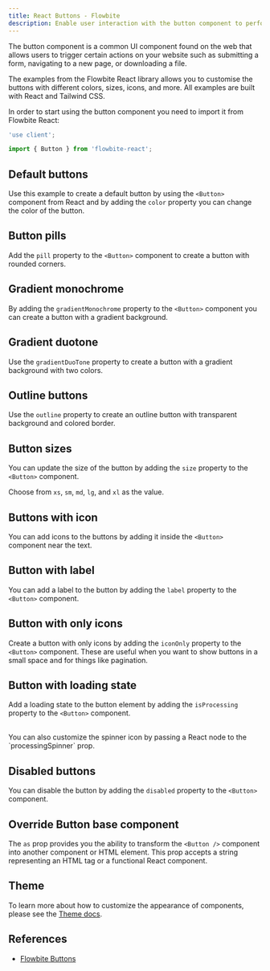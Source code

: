 ```yaml
---
title: React Buttons - Flowbite
description: Enable user interaction with the button component to perform actions on your website as links, for payment, form submission, social buttons and more based on React and Tailwind CSS
---
```


The button component is a common UI component found on the web that allows users to trigger certain actions on your website such as submitting a form, navigating to a new page, or downloading a file.

The examples from the Flowbite React library allows you to customise the buttons with different colors, sizes, icons, and more. All examples are built with React and Tailwind CSS.

In order to start using the button component you need to import it from Flowbite React:

```jsx
'use client';

import { Button } from 'flowbite-react';
```

## Default buttons

Use this example to create a default button by using the `<Button>` component from React and by adding the `color` property you can change the color of the button.

<Example name="button.root" />

## Button pills

Add the `pill` property to the `<Button>` component to create a button with rounded corners.

<Example name="button.pill" />

## Gradient monochrome

By adding the `gradientMonochrome` property to the `<Button>` component you can create a button with a gradient background.

<Example name="button.gradientMono" />

## Gradient duotone

Use the `gradientDuoTone` property to create a button with a gradient background with two colors.

<Example name="button.gradientDuo" />

## Outline buttons

Use the `outline` property to create an outline button with transparent background and colored border.

<Example name="button.outline" />

## Button sizes

You can update the size of the button by adding the `size` property to the `<Button>` component.

Choose from `xs`, `sm`, `md`, `lg`, and `xl` as the value.

<Example name="button.sizes" />

## Buttons with icon

You can add icons to the buttons by adding it inside the `<Button>` component near the text.

<Example name="button.withIcon" />

## Button with label

You can add a label to the button by adding the `label` property to the `<Button>` component.

<Example name="button.withLabel" />

## Button with only icons

Create a button with only icons by adding the `iconOnly` property to the `<Button>` component. These are useful when you want to show buttons in a small space and for things like pagination.

<Example name="button.iconOnly" />

## Button with loading state

Add a loading state to the button element by adding the `isProcessing` property to the `<Button>` component.

<Example name="button.loading" />

<br />
You can also customize the spinner icon by passing a React node to the `processingSpinner` prop.

<Example name="button.loadingSpinner" />

## Disabled buttons

You can disable the button by adding the `disabled` property to the `<Button>` component.

<Example name="button.disabled" />

## Override Button base component

The `as` prop provides you the ability to transform the `<Button />` component into another component or HTML element. This prop accepts a string representing an HTML tag or a functional React component.

<Example name="button.polymorph" />

## Theme

To learn more about how to customize the appearance of components, please see the [Theme docs](/docs/customize/theme).

<Theme name="button" />

## References

- [Flowbite Buttons](https://flowbite.com/docs/components/buttons/)
